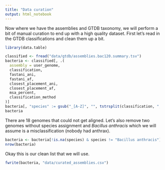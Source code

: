 ```yaml
---
title: "Data curation"
output: html_notebook
---
```


Now where we have the assemblies and GTDB taxonomy, we will perform a bit of manual curation to end up with a high quality dataset. First let's read in the GTDB classifications and clean them up a bit. 

```r
library(data.table)

classified <- fread("data/gtdb/assemblies.bac120.summary.tsv")
bacteria <- classified[, .(
  assembly = user_genome,
  classification,
  fastani_ani,
  fastani_af,
  closest_placement_ani,
  closest_placement_af,
  msa_percent,
  classification_method
)]
bacteria[, "species" := gsub("_[A-Z]", "", tstrsplit(classification, ";s__")[[2]])]
bacteria
```
There are 18 genomes that could not get aligned.
Let's also remove two genomes without species assignment and *Bacillus anthracis* which we will assume is a misclassification (nobody had anthrax).

```r
bacteria <- bacteria[!is.na(species) & species != "Bacillus anthracis"]
nrow(bacteria)
```

Okay this is our clean list that we will use. 

```r
fwrite(bacteria, "data/curated_assemblies.csv")
```